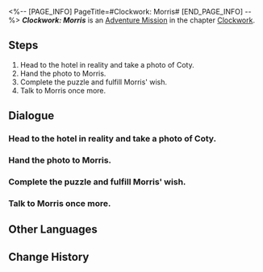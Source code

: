 <%-- [PAGE_INFO]
PageTitle=#Clockwork: Morris#
[END_PAGE_INFO] --%>
{{Stub|Dialogue.}}
{{Mission Infobox
|id            = 4240310
|title         = 
|image         = <!--Mission Clockwork: Morris.png-->
|type          = Adventure
|event_name    = 
|chapter       = Clockwork
|requirements  = [[Trailblaze Mission]] ''[[Gentleness, the Name of Nocturne]]'' completed
|summary       = <!--official mission summary from Fate's Atlas-->
|characters    = Coty; Morris; Trailblazer
|startLocation = [[<!--starting world-->]] - [[<!--starting area-->]]
|world         = <!--starting world-->
|area          = <!--starting area-->
|prev          = 
|next          = 
|rewards       = Trailblaze EXP*100; Stellar Jade*10; Lost Crystal*3; Clock Credits*180; Credit*20,000
}}
'''''Clockwork: Morris''''' is an [[Adventure Mission]] in the chapter [[Clockwork]].

==Steps==
# Head to the hotel in reality and take a photo of Coty.
# Hand the photo to Morris.
# Complete the puzzle and fulfill Morris' wish.
# Talk to Morris once more.

<!--
==Gameplay Notes==

--><!--
==Trial Character==

-->
==Dialogue==
{{Stub Dialogue}}
{{Dialogue Start}}
:{{tx}}
{{Dialogue End}}

===Head to the hotel in reality and take a photo of Coty.===
{{Mission Description|type=adventure|location=<!--to be added-->|update|Tick... tock! Quick, Adjust the hands... Tick, tock!<br />People's minds await your exploration. Help them regain their true selves!}}
{{Dialogue Start}}
:{{tx}}
{{Dialogue End}}

===Hand the photo to Morris.===
{{Dialogue Start}}
:{{tx}}
{{Dialogue End}}

===Complete the puzzle and fulfill Morris' wish.===
{{Dialogue Start}}
:{{tx}}
{{Dialogue End}}

===Talk to Morris once more.===
{{Dialogue Start}}
:{{tx}}
{{Dialogue End}}

==Other Languages==
{{Other Languages
|en   = Clockwork: Morris
|zhs  = 钟表把戏：莫里斯
|zht  = 鐘錶把戲：莫里斯
|ja   = クロックトリック：モリス
|ko   = 시계 트릭: 모리스
|es   = Trucorreloj: Morris
|fr   = Pouvoir de la Pendule&nbsp;: Maurice
|ru   = Заводной механизм: Морис
|th   = กลนาฬิกา: Morris
|vi   = Thủ Thuật Đồng Hồ: Morris
|de   = Uhrwerk: Morris
|id   = Clockwork: Morris
|pt   = Truquelógio: Morris
}}

==Change History==
{{Change History|2.0}}
